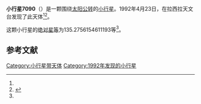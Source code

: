 {{Infobox planet
| bgcolour = #FFFFC0
| name = 7090
| symbol = 
| image = 
| caption = 
| discovery = yes
| discovery_ref = 
| discoverer = {{link-en|亨利·德波鸿诺|Henri Debehogne}}
| discovery_site = [[拉西拉天文台|拉西拉天文台]] 
| discovered = 1992年4月23日
| designations = yes
| mp_name = 
| named_after = 
| alt_names = 1992 HY4/ 1960 WJ / 1979 MQ9 / 1980 XK / 1993 QB10
| mp_category = [[主带小行星|主带小行星]]
| orbit_ref = <ref name="a">[http://ssd.jpl.nasa.gov/sbdb.cgi?sstr=7090 7090] {{Wayback|url=http://ssd.jpl.nasa.gov/sbdb.cgi?sstr=7090 |date=20201124023117 }}，小行星數據庫瀏覽器（JPL Small-Body Database Browser）－[[美国国家航空航天局|美国国家航空航天局]]喷气推进实验室</ref>
| epoch = 2456400.5 (2013年4月18日更新)
| aphelion = {{convert|2.53880917760441|AU|km|3|abbr=on|lk=out}}
| perihelion = {{convert|1.927293084114718|AU|km|3|abbr=on}}
| semimajor = {{convert|2.233051130859564|AU|km|3|abbr=on}}
| eccentricity = 0.13692389
| period = 1218.839241 [[日|日]]<br />3.34[[儒略年|儒略年]]
| avg_speed = 
| inclination = 3.939113769264585
| asc_node = 285.3047560926534
| mean_anomaly = 
| arg_peri = 135.2756154611193
| satellites = 
| physical_characteristics = yes
| dimensions = 
| mass = 
| density = 
| surface_grav = 
| escape_velocity = 
| sidereal_day = 
| axial_tilt = 
| pole_ecliptic_lat = 
| pole_ecliptic_lon = 
| albedo = 
| temperatures= 
| temp_name1 = 
| mean_temp_1 = 
| max_temp_1 = 
| temp_name2 = 
| max_temp_2 = 
| spectral_type = 
| abs_magnitude = 135.2756154611193
}}

'''小行星7090'''（{{lang-en|7090}}）是一颗围绕[[太阳|太阳]][[公转|公转]]的[[小行星|小行星]]。1992年4月23日，{{link-en|亨利·德波鸿诺|Henri Debehogne}}在拉西拉天文台发现了此天体<ref name="a" /><ref>{{cite news|title=小行星列表|url=http://cfa-www.harvard.edu/iau/lists/NumberedMPs.txt|accessdate=2013-07-08|newspaper=哈佛大学|archive-date=2008-05-17|archive-url=https://web.archive.org/web/20080517010638/http://cfa-www.harvard.edu/iau/lists/NumberedMPs.txt|dead-url=no}}</ref>。

这颗小行星的[[绝对星等|绝对星等]]为135.2756154611193等<ref name="a" />。

==参考文献==
{{reflist}}
{{Minor Planet Number|[[小行星7089|小行星7089]]|[[小行星7091|小行星7091]]}}

{{小天体}}

[[Category:小行星带天体|Category:小行星带天体]]
[[Category:1992年发现的小行星|Category:1992年发现的小行星]]

{{asteroid-stub}}